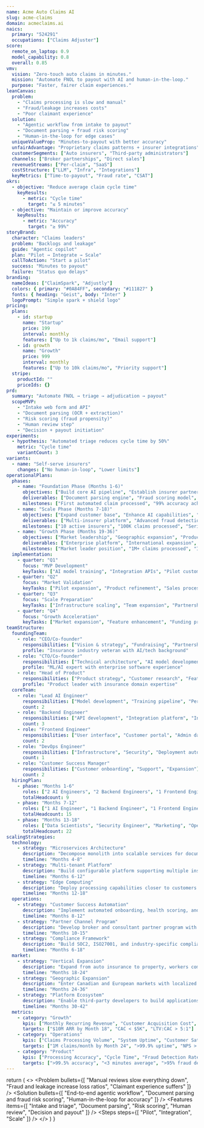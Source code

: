 ```yaml
---
name: Acme Auto Claims AI
slug: acme-claims
domain: acmeclaims.ai
naics:
  primary: "524291"
  occupations: ["Claims Adjuster"]
score:
  remote_on_laptop: 0.9
  model_capability: 0.8
  overall: 0.85
vmv:
  vision: "Zero-touch auto claims in minutes."
  mission: "Automate FNOL to payout with AI and human-in-the-loop."
  purpose: "Faster, fairer claim experiences."
leanCanvas:
  problem:
    - "Claims processing is slow and manual"
    - "Fraud/leakage increases costs"
    - "Poor claimant experience"
  solution:
    - "Agentic workflow from intake to payout"
    - "Document parsing + fraud risk scoring"
    - "Human-in-the-loop for edge cases"
  uniqueValueProp: "Minutes-to-payout with better accuracy"
  unfairAdvantage: "Proprietary claims patterns + insurer integrations"
  customerSegments: ["Auto insurers", "Third-party administrators"]
  channels: ["Broker partnerships", "Direct sales"]
  revenueStreams: ["Per-claim", "SaaS"]
  costStructure: ["LLM", "Infra", "Integrations"]
  keyMetrics: ["Time-to-payout", "Fraud rate", "CSAT"]
okrs:
  - objective: "Reduce average claim cycle time"
    keyResults:
      - metric: "Cycle time"
        target: "≤ 5 minutes"
  - objective: "Maintain or improve accuracy"
    keyResults:
      - metric: "Accuracy"
        target: "≥ 99%"
storyBrand:
  character: "Claims leaders"
  problem: "Backlogs and leakage"
  guide: "Agentic copilot"
  plan: "Pilot → Integrate → Scale"
  callToAction: "Start a pilot"
  success: "Minutes to payout"
  failure: "Status quo delays"
branding:
  nameIdeas: ["ClaimSpark", "Adjustly"]
  colors: { primary: "#0A84FF", secondary: "#111827" }
  fonts: { heading: "Geist", body: "Inter" }
  logoPrompt: "Simple spark + shield logo"
pricing:
  plans:
    - id: startup
      name: "Startup"
      price: 199
      interval: monthly
      features: ["Up to 1k claims/mo", "Email support"]
    - id: growth
      name: "Growth"
      price: 999
      interval: monthly
      features: ["Up to 10k claims/mo", "Priority support"]
  stripe:
    productId: ""
    priceIds: {}
prd:
  summary: "Automate FNOL → triage → adjudication → payout"
  scopeMVP:
    - "Intake web form and API"
    - "Document parsing (OCR + extraction)"
    - "Risk scoring (fraud propensity)"
    - "Human review step"
    - "Decision + payout initiation"
experiments:
  - hypothesis: "Automated triage reduces cycle time by 50%"
    metric: "Cycle time"
    variantCount: 3
variants:
  - name: "Self-serve insurers"
    changes: ["No human-in-loop", "Lower limits"]
operationalPlans:
  phases:
    - name: "Foundation Phase (Months 1-6)"
      objectives: ["Build core AI pipeline", "Establish insurer partnerships", "Validate MVP"]
      deliverables: ["Document parsing engine", "Fraud scoring model", "Pilot program with 2 insurers"]
      milestones: ["First automated claim processed", "99% accuracy achieved", "5-minute cycle time validated"]
    - name: "Scale Phase (Months 7-18)"
      objectives: ["Expand customer base", "Enhance AI capabilities", "Build operational excellence"]
      deliverables: ["Multi-insurer platform", "Advanced fraud detection", "Customer success team"]
      milestones: ["10 active insurers", "100K claims processed", "Series A funding"]
    - name: "Growth Phase (Months 19-36)"
      objectives: ["Market leadership", "Geographic expansion", "Product diversification"]
      deliverables: ["Enterprise platform", "International expansion", "Adjacent product lines"]
      milestones: ["Market leader position", "1M+ claims processed", "IPO readiness"]
  implementation:
    - quarter: "Q1"
      focus: "MVP Development"
      keyTasks: ["AI model training", "Integration APIs", "Pilot customer onboarding"]
    - quarter: "Q2"
      focus: "Market Validation"
      keyTasks: ["Pilot expansion", "Product refinement", "Sales process optimization"]
    - quarter: "Q3"
      focus: "Scale Preparation"
      keyTasks: ["Infrastructure scaling", "Team expansion", "Partnership development"]
    - quarter: "Q4"
      focus: "Growth Acceleration"
      keyTasks: ["Market expansion", "Feature enhancement", "Funding preparation"]
teamStructure:
  foundingTeam:
    - role: "CEO/Co-founder"
      responsibilities: ["Vision & strategy", "Fundraising", "Partnership development"]
      profile: "Insurance industry veteran with AI/tech background"
    - role: "CTO/Co-founder"
      responsibilities: ["Technical architecture", "AI model development", "Engineering leadership"]
      profile: "ML/AI expert with enterprise software experience"
    - role: "Head of Product"
      responsibilities: ["Product strategy", "Customer research", "Feature prioritization"]
      profile: "Product leader with insurance domain expertise"
  coreTeam:
    - role: "Lead AI Engineer"
      responsibilities: ["Model development", "Training pipeline", "Performance optimization"]
      count: 2
    - role: "Backend Engineer"
      responsibilities: ["API development", "Integration platform", "Infrastructure"]
      count: 3
    - role: "Frontend Engineer"
      responsibilities: ["User interface", "Customer portal", "Admin dashboard"]
      count: 2
    - role: "DevOps Engineer"
      responsibilities: ["Infrastructure", "Security", "Deployment automation"]
      count: 1
    - role: "Customer Success Manager"
      responsibilities: ["Customer onboarding", "Support", "Expansion"]
      count: 2
  hiringPlan:
    - phase: "Months 1-6"
      roles: ["2 AI Engineers", "2 Backend Engineers", "1 Frontend Engineer", "1 DevOps Engineer"]
      totalHeadcount: 9
    - phase: "Months 7-12"
      roles: ["1 AI Engineer", "1 Backend Engineer", "1 Frontend Engineer", "2 Customer Success", "1 Sales"]
      totalHeadcount: 15
    - phase: "Months 13-18"
      roles: ["Data Scientists", "Security Engineer", "Marketing", "Operations"]
      totalHeadcount: 22
scalingStrategies:
  technology:
    - strategy: "Microservices Architecture"
      description: "Decompose monolith into scalable services for document processing, fraud scoring, and workflow orchestration"
      timeline: "Months 4-8"
    - strategy: "Multi-tenant Platform"
      description: "Build configurable platform supporting multiple insurers with isolated data and custom workflows"
      timeline: "Months 6-12"
    - strategy: "Edge Computing"
      description: "Deploy processing capabilities closer to customers for reduced latency and improved compliance"
      timeline: "Months 12-18"
  operations:
    - strategy: "Customer Success Automation"
      description: "Implement automated onboarding, health scoring, and expansion identification"
      timeline: "Months 8-12"
    - strategy: "Partner Channel Program"
      description: "Develop broker and consultant partner program with training and incentives"
      timeline: "Months 10-15"
    - strategy: "Compliance Framework"
      description: "Build SOC2, ISO27001, and industry-specific compliance capabilities"
      timeline: "Months 6-18"
  market:
    - strategy: "Vertical Expansion"
      description: "Expand from auto insurance to property, workers comp, and other claim types"
      timeline: "Months 18-24"
    - strategy: "Geographic Expansion"
      description: "Enter Canadian and European markets with localized compliance and partnerships"
      timeline: "Months 24-36"
    - strategy: "Platform Ecosystem"
      description: "Enable third-party developers to build applications on the claims processing platform"
      timeline: "Months 30-42"
  metrics:
    - category: "Growth"
      kpis: ["Monthly Recurring Revenue", "Customer Acquisition Cost", "Customer Lifetime Value"]
      targets: ["$10M ARR by Month 18", "CAC < $5K", "LTV:CAC > 5:1"]
    - category: "Operations"
      kpis: ["Claims Processing Volume", "System Uptime", "Customer Satisfaction"]
      targets: ["1M claims/month by Month 24", ">99.9% uptime", "NPS > 50"]
    - category: "Product"
      kpis: ["Processing Accuracy", "Cycle Time", "Fraud Detection Rate"]
      targets: [">99.5% accuracy", "<3 minutes average", ">95% fraud detection"]
---
```


  return (
    <>
      <Hero
        title="Claims in minutes, not weeks"
        subtitle="Agentic AI to automate FNOL to payout with human-in-the-loop for edge cases."
        ctaText="Start a pilot"
        ctaHref="/contact"
      />
      <Problem bullets={[
        "Manual reviews slow everything down",
        "Fraud and leakage increase loss ratios",
        "Claimant experience suffers"
      ]} />
      <Solution bullets={[
        "End-to-end agentic workflow",
        "Document parsing and fraud risk scoring",
        "Human-in-the-loop for accuracy"
      ]} />
      <Features items={[
        "Intake and triage",
        "Document parsing",
        "Risk scoring",
        "Human review",
        "Decision and payout"
      ]} />
      <Steps steps={[
        "Pilot",
        "Integration",
        "Scale"
      ]} />
    </>
  )
}
